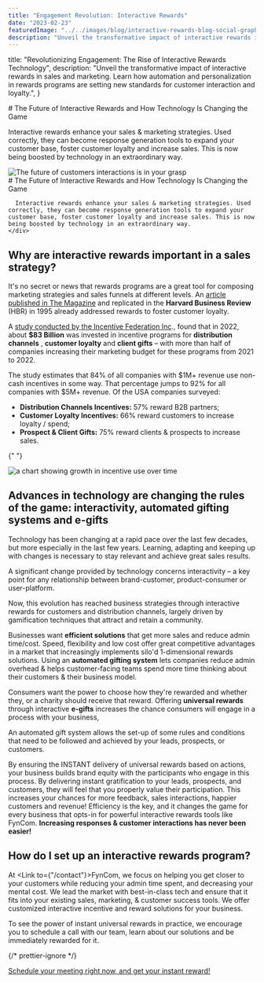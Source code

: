 ```yaml
---
title: "Engagement Revolution: Interactive Rewards"
date: "2023-02-23"
featuredImage: "../../images/blog/interactive-rewards-blog-social-graphic.jpg"
description: "Unveil the transformative impact of interactive rewards in sales and marketing. Learn how automation and personalization in rewards programs are setting new standards for customer interaction and loyalty."
---
```



  title:
    "Revolutionizing Engagement: The Rise of Interactive Rewards Technology",
  description:
    "Unveil the transformative impact of interactive rewards in sales and marketing. Learn how automation and personalization in rewards programs are setting new standards for customer interaction and loyalty.",
}

<Wrapper seo={meta}>
  # The Future of Interactive Rewards and How Technology Is Changing the Game

Interactive rewards enhance your sales & marketing strategies. Used correctly, they can become response generation tools to expand your customer base, foster customer loyalty and increase sales. This is now being boosted by technology in an extraordinary way.

[//]: # "change the size of this image to more appropriate one"

  <div className="use-case-section">
    <div className="use-case-image">
      <img src={futureRewards} alt="The future of customers interactions is in your grasp" />
    </div>
    <div className="use-case-description">
      # The Future of Interactive Rewards and How Technology Is Changing the Game

      Interactive rewards enhance your sales & marketing strategies. Used correctly, they can become response generation tools to expand your customer base, foster customer loyalty and increase sales. This is now being boosted by technology in an extraordinary way.
    </div>

  </div>

## **Why are interactive rewards important in a sales strategy?**

It's no secret or news that rewards programs are a great tool for composing marketing strategies and sales funnels at different levels. An [article published in The Magazine](https://hbr.org/1995/05/do-rewards-really-create-loyalty) and replicated in the **Harvard Business Review** (HBR) in 1995 already addressed rewards to foster customer loyalty.

A [study conducted by the Incentive Federation Inc](https://www.incentivefederation.org/)., found that in 2022, about **$83 Billion** was invested in incentive programs for **distribution channels** , **customer loyalty** and **client gifts** – with more than half of companies increasing their marketing budget for these programs from 2021 to 2022.

The study estimates that 84% of all companies with $1M+ revenue use non-cash incentives in some way. That percentage jumps to 92% for all companies with $5M+ revenue. Of the USA companies surveyed:

- **Distribution Channels Incentives:** 57% reward B2B partners;
- **Customer Loyalty Incentives:** 66% reward customers to increase loyalty / spend;
- **Prospect & Client Gifts:** 75% reward clients & prospects to increase sales.

{" "}

<img src={incentive} alt="a chart showing growth in incentive use over time" />

## **Advances in technology are changing the rules of the game: interactivity, automated gifting systems and e-gifts**

Technology has been changing at a rapid pace over the last few decades, but more especially in the last few years. Learning, adapting and keeping up with changes is necessary to stay relevant and achieve great sales results.

A significant change provided by technology concerns interactivity – a key point for any relationship between brand-customer, product-consumer or user-platform.

Now, this evolution has reached business strategies through interactive rewards for customers and distribution channels, largely driven by gamification techniques that attract and retain a community.

Businesses want **efficient solutions** that get more sales and reduce admin time/cost. Speed, flexibility and low cost offer great competitive advantages in a market that increasingly implements silo'd 1-dimensional rewards solutions. Using an **automated gifting system** lets companies reduce admin overhead & helps customer-facing teams spend more time thinking about their customers & their business model.

Consumers want the power to choose how they're rewarded and whether they, or a charity should receive that reward. Offering **universal rewards** through interactive **e-gifts** increases the chance consumers will engage in a process with your business,

An automated gift system allows the set-up of some rules and conditions that need to be followed and achieved by your leads, prospects, or customers.

By ensuring the INSTANT delivery of universal rewards based on actions, your business builds brand equity with the participants who engage in this process. By delivering instant gratification to your leads, prospects, and customers, they will feel that you properly value their participation. This increases your chances for more feedback, sales interactions, happier customers and revenue! Efficiency is the key, and it changes the game for every business that opts-in for powerful interactive rewards tools like FynCom. **Increasing responses & customer interactions has never been easier!**

## **How do I set up an interactive rewards program?**

At <Link to={"/contact"}>FynCom</Link>, we focus on helping you get closer to your customers while reducing your admin time spent, and decreasing your mental cost. We lead the market with best-in-class tech and ensure that it fits into your existing sales, marketing, & customer success tools. We offer customized interactive incentive and reward solutions for your business.

To see the power of instant universal rewards in practice, we encourage you to schedule a call with our team, learn about our solutions and be immediately rewarded for it.

{/* prettier-ignore */}
<div className="button-container"><a className="learn-more-btn cash centered" href="https://calendly.com/adrian-fyncom/30min">Schedule your meeting right now, and get your instant reward!</a></div>
<br/>

</Wrapper>
